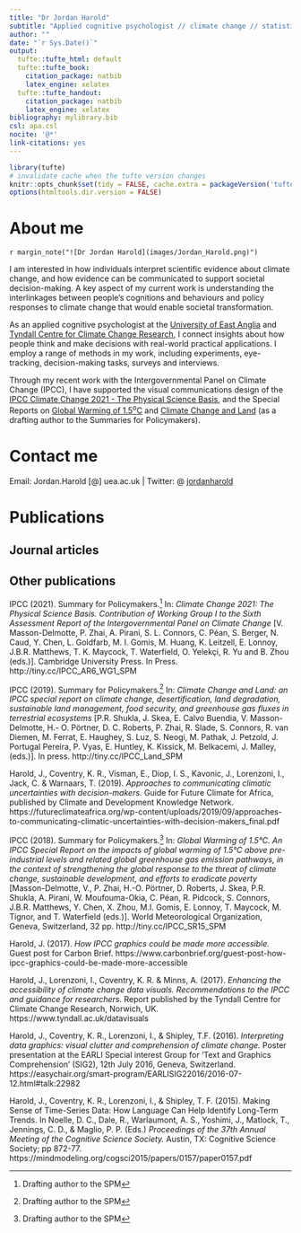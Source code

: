 ```yaml
---
title: "Dr Jordan Harold"
subtitle: "Applied cognitive psychologist // climate change // statistical cognition"
author: ""
date: "`r Sys.Date()`"
output:
  tufte::tufte_html: default
  tufte::tufte_book:
    citation_package: natbib
    latex_engine: xelatex
  tufte::tufte_handout:
    citation_package: natbib
    latex_engine: xelatex
bibliography: mylibrary.bib
csl: apa.csl
nocite: '@*'
link-citations: yes
---
```



```r
library(tufte)
# invalidate cache when the tufte version changes
knitr::opts_chunk$set(tidy = FALSE, cache.extra = packageVersion('tufte'))
options(htmltools.dir.version = FALSE)
```



# About me

`r margin_note("![Dr Jordan Harold](images/Jordan_Harold.png)")`

I am interested in how individuals interpret scientific evidence about climate change, and how evidence can be communicated to support societal decision-making. A key aspect of my current work is understanding the interlinkages between people's cognitions and behaviours and policy responses to climate change that would enable societal transformation.
 
As an applied cognitive psychologist at the [University of East Anglia](https://people.uea.ac.uk/jordan_harold) and [Tyndall Centre for Climate Change Research](https://www.tyndall.ac.uk/people/jordan-harold), I connect insights about how people think and make decisions with real-world practical applications. I employ a range of methods in my work, including experiments, eye-tracking, decision-making tasks, surveys and interviews.
 
Through my recent work with the Intergovernmental Panel on Climate Change (IPCC), I have supported the visual communications design of the [IPCC Climate Change 2021 - The Physical Science Basis](https://www.ipcc.ch/report/ar6/wg1/), and the Special Reports on [Global Warming of 1.5^o^C](https://www.ipcc.ch/sr15/) and [Climate Change and Land](https://www.ipcc.ch/srccl/) (as a drafting author to the Summaries for Policymakers).

# Contact me

Email: Jordan.Harold [@] uea.ac.uk   |   Twitter: @ [jordanharold](https://twitter.com/jordanharold)

# Publications

## Journal articles

<div id="refs"></div>

## Other publications

IPCC (2021). Summary for Policymakers.^[Drafting author to the SPM] In: *Climate Change 2021: The Physical Science Basis. Contribution of Working Group I to the Sixth Assessment Report of the Intergovernmental Panel on Climate Change* [V. Masson-Delmotte, P. Zhai, A. Pirani, S. L. Connors, C. Péan, S. Berger, N. Caud, Y. Chen, L. Goldfarb, M. I. Gomis, M. Huang, K. Leitzell, E. Lonnoy, J.B.R. Matthews, T. K. Maycock, T. Waterfield, O. Yelekçi, R. Yu and B. Zhou (eds.)]. Cambridge University Press. In Press. http://tiny.cc/IPCC_AR6_WG1_SPM

IPCC (2019). Summary for Policymakers.^[Drafting author to the SPM] In: *Climate Change and Land: an IPCC special report on climate change, desertification, land degradation, sustainable land management, food security, and greenhouse gas fluxes in terrestrial ecosystems* [P.R. Shukla, J. Skea, E. Calvo Buendia, V. Masson-Delmotte, H.- O. Pörtner, D. C. Roberts, P. Zhai, R. Slade, S. Connors, R. van Diemen, M. Ferrat, E. Haughey, S. Luz, S. Neogi, M. Pathak, J. Petzold, J. Portugal Pereira, P. Vyas, E. Huntley, K. Kissick, M. Belkacemi, J. Malley, (eds.)]. In press. http://tiny.cc/IPCC_Land_SPM

Harold, J., Coventry, K. R., Visman, E., Diop, I. S., Kavonic, J., Lorenzoni, I., Jack, C. & Warnaars, T. (2019). *Approaches to communicating climatic uncertainties with decision-makers.* Guide for Future Climate for Africa, published by Climate and Development Knowledge Network. https://futureclimateafrica.org/wp-content/uploads/2019/09/approaches-to-communicating-climatic-uncertainties-with-decision-makers_final.pdf

IPCC (2018). Summary for Policymakers.^[Drafting author to the SPM] In: *Global Warming of 1.5°C. An IPCC Special Report on the impacts of global warming of 1.5°C above pre-industrial levels and related global greenhouse gas emission pathways, in the context of strengthening the global response to the threat of climate change, sustainable development, and efforts to eradicate poverty* [Masson-Delmotte, V., P. Zhai, H.-O. Pörtner, D. Roberts, J. Skea, P.R. Shukla, A. Pirani, W. Moufouma-Okia, C. Péan, R. Pidcock, S. Connors, J.B.R. Matthews, Y. Chen, X. Zhou, M.I. Gomis, E. Lonnoy, T. Maycock, M. Tignor, and T. Waterfield (eds.)]. World Meteorological Organization, Geneva, Switzerland, 32 pp. http://tiny.cc/IPCC_SR15_SPM

Harold, J. (2017). *How IPCC graphics could be made more accessible.* Guest post for Carbon Brief. https://www.carbonbrief.org/guest-post-how-ipcc-graphics-could-be-made-more-accessible

Harold, J., Lorenzoni, I., Coventry, K. R. & Minns, A. (2017). *Enhancing the accessibility of climate change data visuals. Recommendations to the IPCC and guidance for researchers.* Report published by the Tyndall Centre for Climate Change Research, Norwich, UK. https://www.tyndall.ac.uk/datavisuals

Harold, J., Coventry, K. R., Lorenzoni, I., & Shipley, T.F. (2016). *Interpreting data graphics: visual clutter and comprehension of climate change.* Poster presentation at the EARLI Special interest Group for ‘Text and Graphics Comprehension’ (SIG2), 12th July 2016, Geneva, Switzerland. https://easychair.org/smart-program/EARLISIG22016/2016-07-12.html#talk:22982

Harold, J., Coventry, K. R., Lorenzoni, I., & Shipley, T. F. (2015). Making Sense of Time-Series Data: How Language Can Help Identify Long-Term Trends. In Noelle, D. C., Dale, R., Warlaumont, A. S., Yoshimi, J., Matlock, T., Jennings, C. D., & Maglio, P. P. (Eds.)  *Proceedings of the 37th Annual Meeting of the Cognitive Science Society.* Austin, TX: Cognitive Science Society; pp 872-77. https://mindmodeling.org/cogsci2015/papers/0157/paper0157.pdf